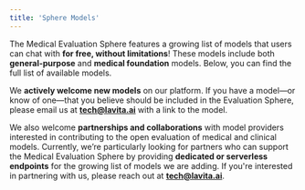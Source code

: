 ```yaml
---
title: 'Sphere Models'
---
```


The Medical Evaluation Sphere features a growing list of models that users can chat with **for free, without limitations**! These models include both **general-purpose** and **medical foundation** models. Below, you can find the full list of available models.

<Note>We **actively welcome new models** on our platform. If you have a model—or know of one—that you believe should be included in the Evaluation Sphere, please email us at **[tech@lavita.ai](mailto:tech@lavita.ai)** with a link to the model.</Note>

<Note>We also welcome **partnerships and collaborations** with model providers interested in contributing to the open evaluation of medical and clinical models. Currently, we’re particularly looking for partners who can support the Medical Evaluation Sphere by providing **dedicated or serverless endpoints** for the growing list of models we are adding. If you're interested in partnering with us, please reach out at **[tech@lavita.ai](mailto:tech@lavita.ai)**.</Note>